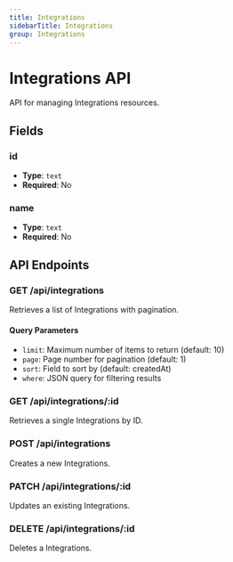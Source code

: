 ```yaml
---
title: Integrations
sidebarTitle: Integrations
group: Integrations
---
```


# Integrations API

API for managing Integrations resources.

## Fields

### id

- **Type**: `text`
- **Required**: No

### name

- **Type**: `text`
- **Required**: No

## API Endpoints

### GET /api/integrations

Retrieves a list of Integrations with pagination.

#### Query Parameters

- `limit`: Maximum number of items to return (default: 10)
- `page`: Page number for pagination (default: 1)
- `sort`: Field to sort by (default: createdAt)
- `where`: JSON query for filtering results

### GET /api/integrations/:id

Retrieves a single Integrations by ID.

### POST /api/integrations

Creates a new Integrations.

### PATCH /api/integrations/:id

Updates an existing Integrations.

### DELETE /api/integrations/:id

Deletes a Integrations.
